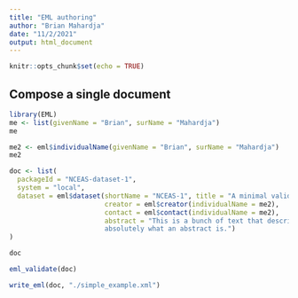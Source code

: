 ```yaml
---
title: "EML authoring"
author: "Brian Mahardja"
date: "11/2/2021"
output: html_document
---
```


```r
knitr::opts_chunk$set(echo = TRUE)
```

## Compose a single document

```r
library(EML)
me <- list(givenName = "Brian", surName = "Mahardja")
me

me2 <- eml$individualName(givenName = "Brian", surName = "Mahardja")
me2

```
```r
doc <- list(
  packageId = "NCEAS-dataset-1",
  system = "local",
  dataset = eml$dataset(shortName = "NCEAS-1", title = "A minimal valid EML example at NCEAS",
                        creator = eml$creator(individualName = me2), 
                        contact = eml$contact(individualName = me2),
                        abstract = "This is a bunch of text that describes the dataset. That is
                        absolutely what an abstract is.")
)

doc

eml_validate(doc)

write_eml(doc, "./simple_example.xml")


```

